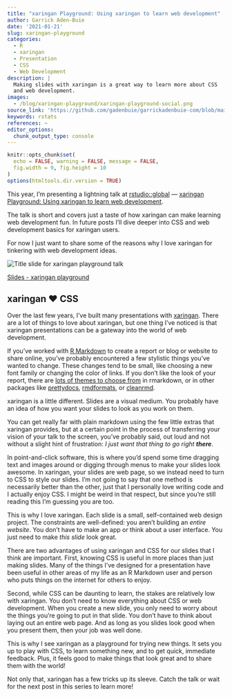 ```yaml
---
title: "xaringan Playground: Using xaringan to learn web development"
author: Garrick Aden-Buie
date: '2021-01-21'
slug: xaringan-playground
categories:
  - R
  - xaringan
  - Presentation
  - CSS
  - Web Development
description: |
  Making slides with xaringan is a great way to learn more about CSS
  and web development.
images:
  - /blog/xaringan-playground/xaringan-playground-social.png
source_link: 'https://github.com/gadenbuie/garrickadenbuie-com/blob/main/content/blog/2021/xaringan-playground/index.Rmarkdown'
keywords: rstats
references: ~
editor_options:
  chunk_output_type: console
---
```


<!-- Links -->
[rstudioglobal]: https://global.rstudio.com/
[talk]: https://global.rstudio.com/student/page/40609
[xaringan]: https://github.com/yihui/xaringan
[rmarkdown]: https://rmarkdown.rstudio.com
[remarkjs]: https://remarkjs.com

```r
knitr::opts_chunk$set(
  echo = FALSE, warning = FALSE, message = FALSE,
  fig.width = 9, fig.height = 10
)
options(htmltools.dir.version = TRUE)

```

::: lead

This year, I'm presenting a lightning talk at [rstudio::global][rstudioglobal] — [xaringan Playground: Using xaringan to learn web development][talk].

The talk is short and covers just a taste of how xaringan can make learning web development fun.
In future posts I'll dive deeper into CSS and web development basics for xaringan users.

For now I just want to share some of the reasons why I love xaringan for tinkering with web development ideas.
:::

<div class="figure">
<img src="xaringan-playground-social.png" style="max-height: 300px; margin: 0 auto; display: block;" alt="Title slide for xaringan playground talk">
<p class="caption"><a href="https://slides.garrickadenbuie.com/xaringan-playground">Slides - xaringan playground</a></p>
</div>

## xaringan &#x2764;&#xFE0F; CSS

Over the last few years, I've built many presentations with <span class="pkg">[xaringan]</span>.
There are a lot of things to love about <span class="pkg">xaringan</span>,
but one thing I've noticed is that <span class="pkg">xaringan</span> presentations
can be a gateway into the world of web development.

If you've worked with [R Markdown][rmarkdown] to create a report or blog or website to share online,
you've probably encountered a few stylistic things you've wanted to change.
These changes tend to be small,
like choosing a new font family or changing the color of links.
If you don't like the look of your report,
there are [lots of themes to choose from](https://www.datadreaming.org/post/r-markdown-theme-gallery/)
in <span class="pkg">rmarkdown</span>, or in other packages like
[prettydocs](https://prettydoc.statr.me/),
[rmdformats](https://github.com/juba/rmdformats),
or [cleanrmd](https://pkg.garrickadenbuie.com/cleanrmd/).

<span class="pkg">xaringan</span> is a little different.
Slides are a visual medium.
You probably have an idea of how you want your slides to look as you work on them.

You can get really far with plain markdown using the few little extras that <span class="pkg">xaringan</span> provides,
but at a certain point in the process of transferring your vision of your talk to the screen,
you've probably said,
out loud and not without a slight hint of frustration:
_I just want that thing to go right **there**_.

In point-and-click software, this is where you'd spend some time dragging text and images around or digging through menus to make your slides look awesome.
In <span class="pkg">xaringan</span>, your slides are web page,
so we instead need to turn to CSS to style our slides.
I'm not going to say that one method is necessarily better than the other,
just that I personally love writing code and I actually enjoy CSS.
I might be weird in that respect,
but since you're still reading this I'm guessing you are too.

This is why I love <span class="pkg">xaringan</span>.
Each slide is a small, self-contained web design project.
The constraints are well-defined:
you aren't building an _entire website_.
You don't have to make an app or think about a user interface.
You just need to make _this slide_ look great.

There are two advantages of using <span class="pkg">xaringan</span> and CSS for our slides that I think are important.
First, knowing CSS is useful in more places than just making slides.
Many of the things I've designed for a presentation
have been useful in other areas of my life as an R Markdown user and person who puts things on the internet for others to enjoy.

Second, while CSS can be daunting to learn,
the stakes are relatively low with <span class="pkg">xaringan</span>.
You don't need to know everything about CSS or web development.
When you create a new slide,
you only need to worry about the things you're going to put in that slide.
You don't have to think about laying out an entire web page.
And as long as you slides look good when you present them,
then your job was well done.

This is why I see <span class="pkg">xaringan</span> as a playground for trying new things.
It sets you up to play with CSS, to learn something new, and to get quick, immediate feedback.
Plus, it feels good to make things that look great and to share them with the world!

Not only that, <span class="pkg">xaringan</span> has a few tricks up its sleeve.
Catch the talk or wait for the next post in this series to learn more!
